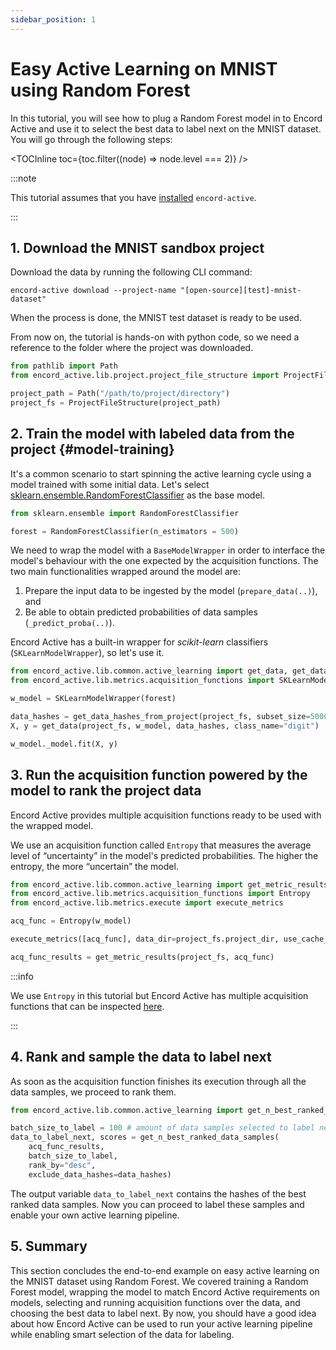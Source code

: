 ```yaml
---
sidebar_position: 1
---
```



# Easy Active Learning on MNIST using Random Forest

In this tutorial, you will see how to plug a Random Forest model in to Encord Active and use it to select the best data to label next on the MNIST dataset.
You will go through the following steps:

<TOCInline toc={toc.filter((node) => node.level === 2)} />

:::note

This tutorial assumes that you have [installed](../installation) `encord-active`.

:::

## 1. Download the MNIST sandbox project

Download the data by running the following CLI command:

```shell
encord-active download --project-name "[open-source][test]-mnist-dataset"
```

When the process is done, the MNIST test dataset is ready to be used.

From now on, the tutorial is hands-on with python code, so we need a reference to the folder where the project was downloaded.

```python
from pathlib import Path
from encord_active.lib.project.project_file_structure import ProjectFileStructure

project_path = Path("/path/to/project/directory")
project_fs = ProjectFileStructure(project_path)
```

## 2. Train the model with labeled data from the project {#model-training}

It's a common scenario to start spinning the active learning cycle using a model trained with some initial data.
Let's select [sklearn.ensemble.RandomForestClassifier](https://scikit-learn.org/stable/modules/generated/sklearn.ensemble.RandomForestClassifier.html) as the base model.

```python
from sklearn.ensemble import RandomForestClassifier

forest = RandomForestClassifier(n_estimators = 500)
```

We need to wrap the model with a `BaseModelWrapper` in order to interface the model's behaviour with the one expected by the acquisition functions.
The two main functionalities wrapped around the model are:

1. Prepare the input data to be ingested by the model (`prepare_data(..)`), and
2. Be able to obtain predicted probabilities of data samples (`_predict_proba(..)`).

Encord Active has a built-in wrapper for _scikit-learn_ classifiers (`SKLearnModelWrapper`), so let's use it.

```python
from encord_active.lib.common.active_learning import get_data, get_data_hashes_from_project
from encord_active.lib.metrics.acquisition_functions import SKLearnModelWrapper

w_model = SKLearnModelWrapper(forest)

data_hashes = get_data_hashes_from_project(project_fs, subset_size=5000)
X, y = get_data(project_fs, w_model, data_hashes, class_name="digit")

w_model._model.fit(X, y)
```

## 3. Run the acquisition function powered by the model to rank the project data

Encord Active provides multiple acquisition functions ready to be used with the wrapped model.

We use an acquisition function called `Entropy` that measures the average level of “uncertainty” in the model's predicted probabilities.
The higher the entropy, the more “uncertain” the model.

```python
from encord_active.lib.common.active_learning import get_metric_results
from encord_active.lib.metrics.acquisition_functions import Entropy
from encord_active.lib.metrics.execute import execute_metrics

acq_func = Entropy(w_model)

execute_metrics([acq_func], data_dir=project_fs.project_dir, use_cache_only=True)

acq_func_results = get_metric_results(project_fs, acq_func)
```

:::info

We use `Entropy` in this tutorial but Encord Active has multiple acquisition functions that can be inspected [here](https://github.com/encord-team/encord-active/blob/main/src/encord_active/lib/metrics/acquisition_functions.py).

:::

## 4. Rank and sample the data to label next

As soon as the acquisition function finishes its execution through all the data samples, we proceed to rank them.

```python
from encord_active.lib.common.active_learning import get_n_best_ranked_data_samples

batch_size_to_label = 100 # amount of data samples selected to label next
data_to_label_next, scores = get_n_best_ranked_data_samples(
    acq_func_results,
    batch_size_to_label,
    rank_by="desc",
    exclude_data_hashes=data_hashes)
```

The output variable `data_to_label_next` contains the hashes of the best ranked data samples.
Now you can proceed to label these samples and enable your own active learning pipeline.

## 5. Summary

This section concludes the end-to-end example on easy active learning on the MNIST dataset using Random Forest.
We covered training a Random Forest model, wrapping the model to match Encord Active requirements on models, selecting and running acquisition functions over the data, and choosing the best data to label next.
By now, you should have a good idea about how Encord Active can be used to run your active learning pipeline while enabling smart selection of the data for labeling.
